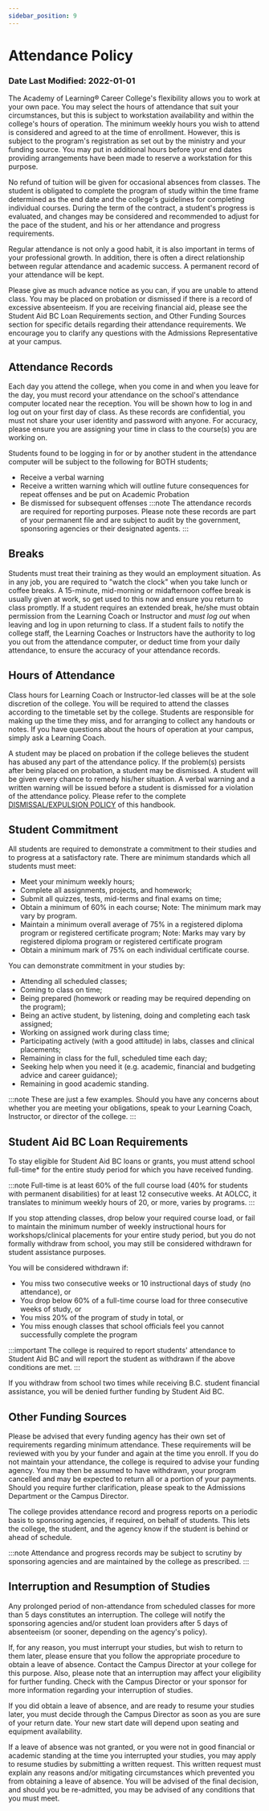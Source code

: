 ```yaml
---
sidebar_position: 9
---
```


# Attendance Policy

### Date Last Modified: 2022-01-01
The Academy of Learning® Career College's flexibility allows you to work at your own pace. You may select the hours of attendance that suit your circumstances, but this is subject to workstation availability and within the college's hours of operation. The minimum weekly hours you wish to attend is considered and agreed to at the time of enrollment. However, this is subject to the program's registration as set out by the ministry and your funding source. You may put in additional hours before your end dates providing arrangements have been made to reserve a workstation for this purpose.

No refund of tuition will be given for occasional absences from classes. The student is obligated to complete the program of study within the time frame determined as the end date and the college's guidelines for completing individual courses. During the term of the contract, a student's progress is evaluated, and changes may be considered and recommended to adjust for the pace of the student, and his or her attendance and progress requirements.

Regular attendance is not only a good habit, it is also important in terms of your professional growth. In addition, there is often a direct relationship between regular attendance and academic success. A permanent record of your attendance will be kept.

Please give as much advance notice as you can, if you are unable to attend class. You may be placed on probation or dismissed if there is a record of excessive absenteeism. If you are receiving financial aid, please see the Student Aid BC Loan Requirements section, and Other Funding Sources section for specific details regarding their attendance requirements. We encourage you to clarify any questions with the Admissions Representative at your campus.

## Attendance Records
Each day you attend the college, when you come in and when you leave for the day, you must record your attendance on the school's attendance computer located near the reception. You will be shown how to log in and log out on your first day of class. As these records are confidential, you must not share your user identity and password with anyone. For accuracy, please ensure you are assigning your time in class to the course(s) you are working on.

Students found to be logging in for or by another student in the attendance computer will be subject to the following for BOTH students;

- Receive a verbal warning
 - Receive a written warning which will outline future consequences for repeat offenses and be put on Academic Probation
- Be dismissed for subsequent offenses
:::note
The attendance records are required for reporting purposes. Please note these records are part of your permanent file and are subject to audit by the government, sponsoring agencies or their designated agents.
:::


## Breaks

Students must treat their training as they would an employment situation. As in any job, you are required to "watch the clock" when you take lunch or coffee breaks. A 15-minute, mid-morning or midafternoon coffee break is usually given at work, so get used to this now and ensure you return to class promptly. If a student requires an extended break, he/she must obtain permission from the Learning Coach or Instructor and *must log out* when leaving and log in upon returning to class. If a student fails to notify the college staff, the Learning Coaches or Instructors have the authority to log you out from the attendance computer, or deduct time from your daily attendance, to ensure the accuracy of your attendance records.


## Hours of Attendance
Class hours for Learning Coach or Instructor-led classes will be at the sole discretion of the college. You will be required to attend the classes according to the timetable set by the college. Students are responsible for making up the time they miss, and for arranging to collect any handouts or notes. If you have questions about the hours of operation at your campus, simply ask a Learning Coach.

A student may be placed on probation if the college believes the student has abused any part of the attendance policy. If the problem(s) persists after being placed on probation, a student may be dismissed. A student will be given every chance to remedy his/her situation. A verbal warning and a written warning will be issued before a student is dismissed for a violation of the attendance policy. Please refer to the complete [DISMISSAL/EXPULSION POLICY](dismissal) of this handbook.


## Student Commitment
All students are required to demonstrate a commitment to their studies and to progress at a satisfactory rate. There are minimum standards which all students must meet:

- Meet your minimum weekly hours;
- Complete all assignments, projects, and homework;
- Submit all quizzes, tests, mid-terms and final exams on time;
- Obtain a minimum of 60% in each course; Note: The minimum mark may vary by program.
- Maintain a minimum overall average of 75% in a registered diploma program or registered certificate program; Note: Marks may vary by registered diploma program or registered certificate program
- Obtain a minimum mark of 75% on each individual certificate course.

You can demonstrate commitment in your studies by:

- Attending all scheduled classes;
- Coming to class on time;
- Being prepared (homework or reading may be required depending on the program);
- Being an active student, by listening, doing and completing each task assigned;
- Working on assigned work during class time;
- Participating actively (with a good attitude) in labs, classes and clinical placements;
- Remaining in class for the full, scheduled time each day;
- Seeking help when you need it (e.g. academic, financial and budgeting advice and career guidance); 
- Remaining in good academic standing.

:::note
These are just a few examples. Should you have any concerns about whether you are meeting your obligations, speak to your Learning Coach, Instructor, or director of the college.
:::


## Student Aid BC Loan Requirements
To stay eligible for Student Aid BC loans or grants, you must attend school full-time* for the entire study period for which you have received funding.

:::note
Full-time is at least 60% of the full course load (40% for students with permanent disabilities) for at least 12 consecutive weeks. At AOLCC, it translates to minimum weekly hours of 20, or more, varies by programs.
:::

If you stop attending classes, drop below your required course load, or fail to maintain the minimum number of weekly instructional hours for workshops/clinical placements for your entire study period, but you do not formally withdraw from school, you may still be considered withdrawn for student assistance purposes.

You will be considered withdrawn if:

- You miss two consecutive weeks or 10 instructional days of study (no attendance), or
- You drop below 60% of a full-time course load for three consecutive weeks of study, or
- You miss 20% of the program of study in total, or
- You miss enough classes that school officials feel you cannot successfully complete the program

:::important
The college is required to report students' attendance to Student Aid BC and will report the student as withdrawn if the above conditions are met.
:::

If you withdraw from school two times while receiving B.C. student financial assistance, you will be denied further funding by Student Aid BC.

## Other Funding Sources
Please be advised that every funding agency has their own set of requirements regarding minimum attendance. These requirements will be reviewed with you by your funder and again at the time you enroll. If you do not maintain your attendance, the college is required to advise your funding agency. You may then be assumed to have withdrawn, your program cancelled and may be expected to return all or a portion of your payments. Should you require further clarification, please speak to the Admissions Department or the Campus Director.

The college provides attendance record and progress reports on a periodic basis to sponsoring agencies, if required, on behalf of students. This lets the college, the student, and the agency know if the student is behind or ahead of schedule.

:::note
Attendance and progress records may be subject to scrutiny by sponsoring agencies and are maintained by the college as prescribed.
:::

## Interruption and Resumption of Studies
Any prolonged period of non-attendance from scheduled classes for more than 5 days constitutes an interruption. The college will notify the sponsoring agencies and/or student loan providers after 5 days of absenteeism (or sooner, depending on the agency's policy).

If, for any reason, you must interrupt your studies, but wish to return to them later, please ensure that you follow the appropriate procedure to obtain a leave of absence. Contact the Campus Director at your college for this purpose. Also, please note that an interruption may affect your eligibility for further funding. Check with the Campus Director or your sponsor for more information regarding your interruption of studies.

If you did obtain a leave of absence, and are ready to resume your studies later, you must decide through the Campus Director as soon as you are sure of your return date. Your new start date will depend upon seating and equipment availability.

If a leave of absence was not granted, or you were not in good financial or academic standing at the time you interrupted your studies, you may apply to resume studies by submitting a written request. This written request must explain any reasons and/or mitigating circumstances which prevented you from obtaining a leave of absence. You will be advised of the final decision, and should you be re-admitted, you may be advised of any conditions that you must meet.